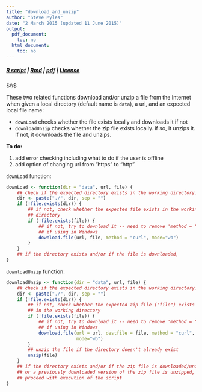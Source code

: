 ```yaml
---
title: "download_and_unzip"
author: "Steve Myles"
date: "2 March 2015 (updated 11 June 2015)"
output:
  pdf_document:
    toc: no
  html_document:
    toc: no
---
```

##### [R script](download_and_unzip.R) | [Rmd](download_and_unzip.Rmd) | [pdf](download_and_unzip.pdf) | [License](https://github.com/scumdogsteev/R-functions-and-such/blob/master/LICENSE)
$\\$

These two related functions download and/or unzip a file from the Internet when 
given a local directory (default name is `data`), a url, and an expected local 
file name:

* `downLoad` checks whether the file exists locally and downloads it if not
* `downloadUnzip` checks whether the zip file exists locally.  if so, it unzips 
  it.  If not, it downloads the file and unzips.

**To do:**

1. add error checking including what to do if the user is offline
2. add option of changing url from "https" to "http"

`downLoad` function:

```r
downLoad <- function(dir = "data", url, file) {
    ## check if the expected directory exists in the working directory.
    dir <- paste("./", dir, sep = "")
    if (!file.exists(dir)) {
        ## if not, check whether the expected file exists in the working 
        ## directory
        if (!file.exists(file)) {
            ## if not, try to download it -- need to remove 'method = "curl"'
            ## if using in Windows
            download.file(url, file, method = "curl", mode="wb")
        }
    }
    ## if the directory exists and/or if the file is downloaded,
}
```

`downloadUnzip` function:

```r
downloadUnzip <- function(dir = "data", url, file) {
    ## check if the expected directory exists in the working directory.
    dir <- paste("./", dir, sep = "")
    if (!file.exists(dir)) {
        ## if not, check whether the expected zip file ("file") exists 
        ## in the working directory
        if (!file.exists(file)) {
            ## if not, try to download it -- need to remove 'method = "curl"'
            ## if using in Windows
            download.file(url = url, destfile = file, method = "curl", 
                          mode="wb")
        }
        ## unzip the file if the directory doesn't already exist
        unzip(file)     
    }
    ## if the directory exists and/or if the zip file is downloaded/unzipped
    ## or a previously downloaded version of the zip file is unzipped,
    ## proceed with execution of the script
}
```